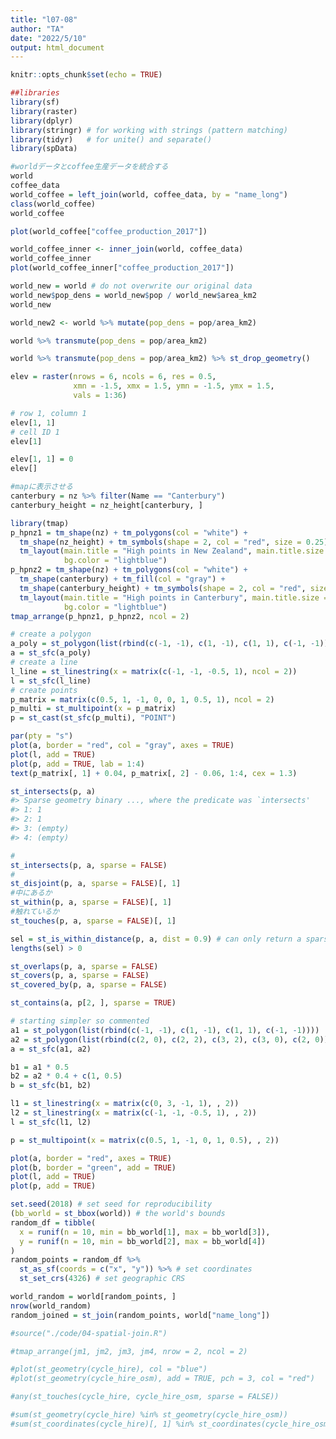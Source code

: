 ```yaml
---
title: "l07-08"
author: "TA"
date: "2022/5/10"
output: html_document
---
```


```r
knitr::opts_chunk$set(echo = TRUE)
```

```r
##libraries
library(sf)
library(raster)
library(dplyr)
library(stringr) # for working with strings (pattern matching)
library(tidyr)   # for unite() and separate()
library(spData)

#worldデータとcoffee生産データを統合する
world
coffee_data
world_coffee = left_join(world, coffee_data, by = "name_long")
class(world_coffee)
world_coffee

plot(world_coffee["coffee_production_2017"])

world_coffee_inner <- inner_join(world, coffee_data)
world_coffee_inner
plot(world_coffee_inner["coffee_production_2017"])
```


```r
world_new = world # do not overwrite our original data
world_new$pop_dens = world_new$pop / world_new$area_km2
world_new

world_new2 <- world %>% mutate(pop_dens = pop/area_km2)

world %>% transmute(pop_dens = pop/area_km2)

world %>% transmute(pop_dens = pop/area_km2) %>% st_drop_geometry()

```

```r
elev = raster(nrows = 6, ncols = 6, res = 0.5,
              xmn = -1.5, xmx = 1.5, ymn = -1.5, ymx = 1.5,
              vals = 1:36)

# row 1, column 1
elev[1, 1]
# cell ID 1
elev[1]

elev[1, 1] = 0
elev[]
```

```r
#mapに表示させる
canterbury = nz %>% filter(Name == "Canterbury")
canterbury_height = nz_height[canterbury, ]

library(tmap)
p_hpnz1 = tm_shape(nz) + tm_polygons(col = "white") +
  tm_shape(nz_height) + tm_symbols(shape = 2, col = "red", size = 0.25) +
  tm_layout(main.title = "High points in New Zealand", main.title.size = 1,
            bg.color = "lightblue")
p_hpnz2 = tm_shape(nz) + tm_polygons(col = "white") +
  tm_shape(canterbury) + tm_fill(col = "gray") + 
  tm_shape(canterbury_height) + tm_symbols(shape = 2, col = "red", size = 0.25) +
  tm_layout(main.title = "High points in Canterbury", main.title.size = 1,
            bg.color = "lightblue")
tmap_arrange(p_hpnz1, p_hpnz2, ncol = 2)
```

```r
# create a polygon
a_poly = st_polygon(list(rbind(c(-1, -1), c(1, -1), c(1, 1), c(-1, -1))))
a = st_sfc(a_poly)
# create a line
l_line = st_linestring(x = matrix(c(-1, -1, -0.5, 1), ncol = 2))
l = st_sfc(l_line)
# create points
p_matrix = matrix(c(0.5, 1, -1, 0, 0, 1, 0.5, 1), ncol = 2)
p_multi = st_multipoint(x = p_matrix)
p = st_cast(st_sfc(p_multi), "POINT")

par(pty = "s")
plot(a, border = "red", col = "gray", axes = TRUE)
plot(l, add = TRUE)
plot(p, add = TRUE, lab = 1:4)
text(p_matrix[, 1] + 0.04, p_matrix[, 2] - 0.06, 1:4, cex = 1.3)

st_intersects(p, a)
#> Sparse geometry binary ..., where the predicate was `intersects'
#> 1: 1
#> 2: 1
#> 3: (empty)
#> 4: (empty)

#
st_intersects(p, a, sparse = FALSE)
#
st_disjoint(p, a, sparse = FALSE)[, 1]
#中にあるか
st_within(p, a, sparse = FALSE)[, 1]
#触れているか
st_touches(p, a, sparse = FALSE)[, 1]

sel = st_is_within_distance(p, a, dist = 0.9) # can only return a sparse matrix
lengths(sel) > 0

st_overlaps(p, a, sparse = FALSE)
st_covers(p, a, sparse = FALSE)
st_covered_by(p, a, sparse = FALSE)

st_contains(a, p[2, ], sparse = TRUE)


```

```r
# starting simpler so commented
a1 = st_polygon(list(rbind(c(-1, -1), c(1, -1), c(1, 1), c(-1, -1))))
a2 = st_polygon(list(rbind(c(2, 0), c(2, 2), c(3, 2), c(3, 0), c(2, 0))))
a = st_sfc(a1, a2)

b1 = a1 * 0.5
b2 = a2 * 0.4 + c(1, 0.5)
b = st_sfc(b1, b2)

l1 = st_linestring(x = matrix(c(0, 3, -1, 1), , 2))
l2 = st_linestring(x = matrix(c(-1, -1, -0.5, 1), , 2))
l = st_sfc(l1, l2)

p = st_multipoint(x = matrix(c(0.5, 1, -1, 0, 1, 0.5), , 2))

plot(a, border = "red", axes = TRUE)
plot(b, border = "green", add = TRUE)
plot(l, add = TRUE)
plot(p, add = TRUE)
```

```r
set.seed(2018) # set seed for reproducibility
(bb_world = st_bbox(world)) # the world's bounds
random_df = tibble(
  x = runif(n = 10, min = bb_world[1], max = bb_world[3]),
  y = runif(n = 10, min = bb_world[2], max = bb_world[4])
)
random_points = random_df %>% 
  st_as_sf(coords = c("x", "y")) %>% # set coordinates
  st_set_crs(4326) # set geographic CRS

world_random = world[random_points, ]
nrow(world_random)
random_joined = st_join(random_points, world["name_long"])

#source("./code/04-spatial-join.R")

#tmap_arrange(jm1, jm2, jm3, jm4, nrow = 2, ncol = 2)

#plot(st_geometry(cycle_hire), col = "blue")
#plot(st_geometry(cycle_hire_osm), add = TRUE, pch = 3, col = "red")

#any(st_touches(cycle_hire, cycle_hire_osm, sparse = FALSE))

#sum(st_geometry(cycle_hire) %in% st_geometry(cycle_hire_osm))
#sum(st_coordinates(cycle_hire)[, 1] %in% st_coordinates(cycle_hire_osm)[, 1])
```

```r

```





